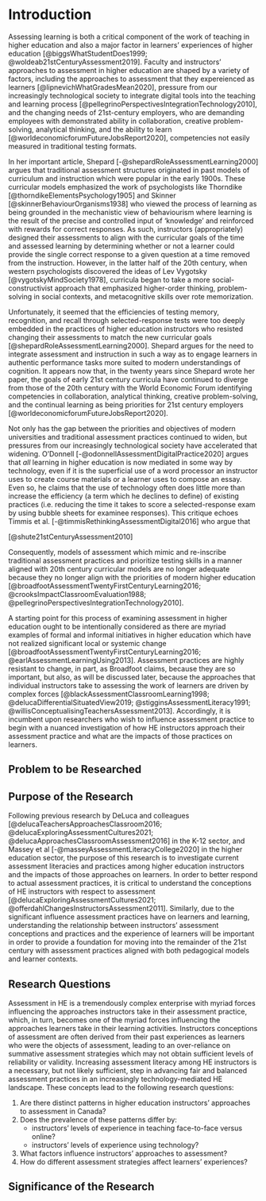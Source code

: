 # Introduction{-}

Assessing learning is both a critical component of the work of teaching in higher education and also a major factor in learners' experiences of higher education [@biggsWhatStudentDoes1999; @woldeab21stCenturyAssessment2019]. Faculty and instructors' approaches to assessment in higher education are shaped by a variety of factors, including the approaches to assessment that they expereienced as learners [@lipnevichWhatGradesMean2020], pressure from our increasingly technological society to integrate digital tools into the teaching and learning process [@pellegrinoPerspectivesIntegrationTechnology2010], and the changing needs of 21st-century employers, who are demanding employees with demonstrated ability in collaboration, creative problem-solving, analytical thinking, and the ability to learn [@worldeconomicforumFutureJobsReport2020], competencies not easily measured in traditional testing formats. 

In her important article, Shepard [-@shepardRoleAssessmentLearning2000] argues that traditional assessment structures originated in past models of curriculum and instruction which were popular in the early 1900s. These curricular models emphasized the work of psychologists like Thorndike [@thorndikeElementsPsychology1905] and Skinner [@skinnerBehaviourOrganisms1938] who viewed the process of learning as being grounded in the mechanistic view of behaviourism where learning is the result of the precise and controlled input of 'knowledge' and reinforced with rewards for correct responses. As such, instructors (appropriately) designed their assessments to align with the curricular goals of the time and assessed learning by determining whether or not a learner could provide the single correct response to a given question at a time removed from the instruction.  However, in the latter half of the 20th century, when western psychologists discovered the ideas of Lev Vygotsky [@vygotskyMindSociety1978], curricula began to take a more social-constructivist approach that emphasized higher-order thinking, problem-solving in social contexts, and metacognitive skills over rote memorization. 

Unfortunately, it seemed that the efficiencies of testing memory, recognition, and recall through selected-response tests were too deeply embedded in the practices of higher education instructors who resisted changing their assessments to match the new curricular goals [@shepardRoleAssessmentLearning2000]. Shepard argues for the need to integrate assessment and instruction in such a way as to engage learners in authentic performance tasks more suited to modern understandings of cognition. It appears now that, in the twenty years since Shepard wrote her paper, the goals of early 21st century curricula have continued to diverge from those of the 20th century with the World Economic Forum identifying competencies in collaboration, analytical thinking, creative problem-solving, and the continual learning as being priorities for 21st century employers [@worldeconomicforumFutureJobsReport2020]. 

Not only has the gap between the priorities and objectives of modern universities and traditional assessment practices continued to widen, but pressures from our increasingly technological society have accelerated that widening. O'Donnell [-@odonnellAssessmentDigitalPractice2020] argues that *all* learning in higher education is now mediated in some way by technology, even if it is the superficial use of a word processor an instructor uses to create course materials or a learner uses to compose an essay. Even so, he claims that the use of technology often does little more than increase the efficiency (a term which he declines to define) of existing practices (i.e. reducing the time it takes to score a selected-response exam by using bubble sheets for examinee responses). This critique echoes Timmis et al. [-@timmisRethinkingAssessmentDigital2016] who argue that 

[@shute21stCenturyAssessment2010]

Consequently, models of assessment which mimic and re-inscribe traditional assessment practices and prioritize testing skills in a manner aligned with 20th century curricular models are no longer adequate because they no longer align with the priorities of modern higher education [@broadfootAssessmentTwentyFirstCenturyLearning2016; @crooksImpactClassroomEvaluation1988; @pellegrinoPerspectivesIntegrationTechnology2010].


A starting point for this process of examining assessment in higher education ought to be intentionally considered as there are myriad examples of formal and informal initiatives in higher education which have not realized significant local or systemic change [@broadfootAssessmentTwentyFirstCenturyLearning2016; @earlAssessmentLearningUsing2013]. Assessment practices are highly resistant to change, in part, as Broadfoot claims, because they are so important, but also, as will be discussed later, because the approaches that individual instructors take to assessing the work of learners are driven by complex forces [@blackAssessmentClassroomLearning1998; @delucaDifferentialSituatedView2019; @stigginsAssessmentLiteracy1991; @willisConceptualisingTeachersAssessment2013]. Accordingly, it is incumbent upon researchers who wish to influence assessment practice to begin with a nuanced investigation of how HE instructors approach their assessment practice and what are the impacts of those practices on learners.


## Problem to be Researched{-}



## Purpose of the Research{-}

Following previous research by DeLuca and colleagues [@delucaTeachersApproachesClassroom2016; @delucaExploringAssessmentCultures2021; @delucaApproachesClassroomAssessment2016] in the K-12 sector, and Massey et al [-@masseyAssessmentLiteracyCollege2020] in the higher education sector, the purpose of this research is to investigate current assessment literacies and practices among higher education instructors and the impacts of those approaches on learners. In order to better respond to actual assessment practices, it is critical to understand the conceptions of HE instructors with respect to assessment [@delucaExploringAssessmentCultures2021; @offerdahlChangesInstructorsAssessment2011]. Similarly, due to the significant influence assessment practices have on learners and learning, understanding the relationship between instructors' assessment conceptions and practices and the experience of learners will be important in order to provide a foundation for moving into the remainder of the 21st century with assessment practices aligned with both pedagogical models and learner contexts.

## Research Questions{-}

Assessment in HE is a tremendously complex enterprise with myriad forces influencing the approaches instructors take in their assessment practice, which, in turn, becomes one of the myriad forces influencing the approaches learners take in their learning activities. Instructors conceptions of assessment are often derived from their past experiences as learners who were the objects of assessment, leading to an over-reliance on summative assessment strategies which may not obtain sufficient levels of reliability or validity. Increasing assessment literacy among HE instructors is a necessary, but not likely sufficient, step in advancing fair and balanced assessment practices in an increasingly technology-mediated HE landscape. These concepts lead to the following research questions:

1. Are there distinct patterns in higher education instructors' approaches to assessment in Canada?
2. Does the prevalence of these patterns differ by:
    - instructors' levels of experience in teaching face-to-face versus online?
    - instructors' levels of experience using technology?
3. What factors influence instructors' approaches to assessment?
4. How do different assessment strategies affect learners' experiences?

## Significance of the Research{-}

